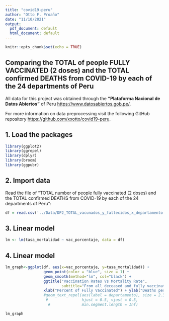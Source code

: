 ```yaml
---
title: "covid19-peru"
author: "Otto F. Proaño"
date: "11/10/2021"
output:
  pdf_document: default
  html_document: default
---
```


```r
knitr::opts_chunk$set(echo = TRUE)
```

## Comparing the TOTAL of people FULLY VACCINATED (2 doses) and the TOTAL confirmed DEATHS from COVID-19 by each of the 24 departments of Peru

All data for this project was obtained through the **"Plataforma Nacional de Datos Abiertos"** of Peru <https://www.datosabiertos.gob.pe/>.

For more information on data preprocessing visit the following GitHub repository <https://github.com/xxotto/covid19-peru>.

## 1. Load the packages

```r
library(ggplot2)
library(ggrepel)
library(dplyr)
library(broom)
library(ggpubr)
```

## 2. Import data

Read the file of "TOTAL number of people fully vaccinated (2 doses) and the TOTAL confirmed DEATHS from COVID-19 by each of the 24 departments of Peru":

```r
df = read.csv('../Data/DP2_TOTAL_vacunados_y_fallecidos_x_departamento.csv')
```

## 3. Linear model
```r
lm <- lm(tasa_mortalidad ~ vac_porcentaje, data = df)

```

## 4. Linear model
```r
lm_graph<-ggplot(df, aes(x=vac_porcentaje, y=tasa_mortalidad)) +
                 geom_point(color = "blue", size = 1) + 
                 geom_smooth(method="lm", col="black") +
                 ggtitle("Vaccination Rates Vs Mortality Rate", 
                         subtitle="From all deceased and fully vaccinated people (2 doses)") +
                 xlab("Percent of Fully Vaccinated") + ylab("Deaths per 100K") 
                 #geom_text_repel(aes(label = departamento), size = 2.3, 
                  #               hjust = 0.5, vjust = 0.5, 
                   #              min.segment.length = Inf)
```


```r
lm_graph
```





